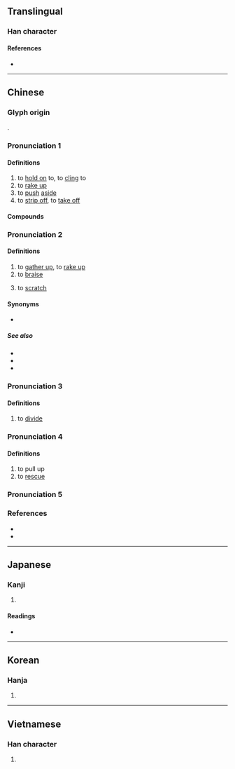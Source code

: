 {{character info/new}}
==Translingual==

===Han character===
{{Han char|rn=64|rad=手|as=02|sn=5|four=58000|canj=QC|ids=⿰扌八}}

====References====
* {{Han ref|kx=0417.110|dkj=11780|dj=0763.120|hdz=31827.030|uh=6252|ud=25170|bh=A5B6|bd=42422}}

----

==Chinese==

===Glyph origin===
{{Han etym}}
{{Han compound|手|八|t1=hand|ls=psc|c1=s|c2=p}}.

===Pronunciation 1===
{{zh-forms}}
{{zh-pron
|m=bā
|c=baat3
|h=pfs=
|md=
|mn=qz:pat/qz:peh/qz:pa/xm:pha/zz:pá
|mn_note=pat - literary; peh - vernacular; pa/pha/pá - vernacular (俗)
|w=
|mc=1
|oc=1
|cat=v
}}

====Definitions====
{{zh-hanzi}}

# to [[hold on]] to, to [[cling]] to
# to [[rake up]]
# to [[push]] [[aside]]
# to [[strip off]], to [[take off]]

====Compounds====
{{zh-der|扒頭}}

===Pronunciation 2===
{{zh-forms|alt=爬-Teochew "to scratch"}}
{{zh-pron
|m=pá
|c=paa4
|h=pfs=
|md=
|mn=xm:pâ/tw,xm:pê/qz,xm,zz:phâ/qz,xm,zz:pha/qz,xm,zz:pa
|mn-t=bê5
|w=
|mc=
|oc=
|cat=v
}}

====Definitions====
{{zh-hanzi}}

# to [[gather up]], to [[rake up]]
# to [[braise]]
# {{lb|zh|regional}} to [[scratch]]

====Synonyms====
* {{sense|to scratch}}
{{zh-dial|搔}}

=====See also=====
* {{zh-l|燉}}
* {{zh-l|燴}}
* {{zh-l|蒸}}

===Pronunciation 3===
{{zh-forms}}
{{zh-pron
|m=bié
|c=paa1
|mc=3
|oc=3
|cat=v
}}

====Definitions====
{{zh-hanzi}}

# to [[divide]]

===Pronunciation 4===
{{zh-forms}}
{{zh-pron
|m=bài
|mc=2
|oc=2
|cat=v
}}

====Definitions====
{{zh-hanzi}}

# to pull up
# to [[rescue]]
===Pronunciation 5===
{{zh-see|趴|v}}
===References===
* {{R:twedu|A01500}}
* {{R:yue:Hanzi}}

{{zh-cat|Intermediate}}

----

==Japanese==

===Kanji===
{{ja-kanji|grade=|rs=手02}}

# {{defn|lang=ja|sort=手02}}

====Readings====
* {{ja-readings
|goon=はち
|kanon=はつ
|on=はい
|kun=ぬ-く, さば-く
}}

----

==Korean==

===Hanja===
{{ko-hanja|hangeul=배}}

# {{defn|lang=ko|sort=手02}}

----

==Vietnamese==

===Han character===
{{vi-hantu|[[bắt]], [[bái]], [[bát]], [[bớt]], [[bít]], [[vát]], [[xẹp]]|rs=手02}}

# {{defn|lang=vi|sort=手02}}